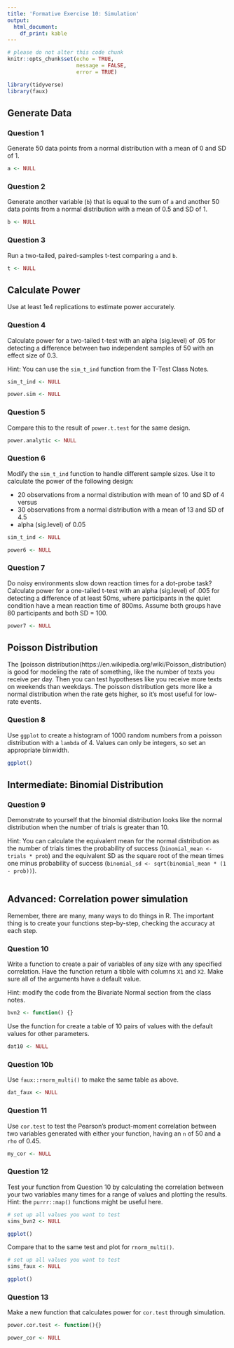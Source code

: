 ```yaml
---
title: 'Formative Exercise 10: Simulation'
output: 
  html_document:
    df_print: kable
---
```


```r
# please do not alter this code chunk
knitr::opts_chunk$set(echo = TRUE,
                      message = FALSE, 
                      error = TRUE)

library(tidyverse)
library(faux)
```

## Generate Data

### Question 1

Generate 50 data points from a normal distribution with a mean of 0 and SD of 1.

```r
a <- NULL
```

### Question 2

Generate another variable (`b`) that is equal to the sum of `a` and another 50 data points from a normal distribution with a mean of 0.5 and SD of 1.

```r
b <- NULL
```

### Question 3

Run a two-tailed, paired-samples t-test comparing `a` and `b`.

```r
t <- NULL
```

## Calculate Power

Use at least 1e4 replications to estimate power accurately.

### Question 4

Calculate power for a two-tailed t-test with an alpha (sig.level) of .05 for detecting a difference between two independent samples of 50 with an effect size of 0.3.

Hint: You can use the `sim_t_ind` function from the T-Test Class Notes.

```r

sim_t_ind <- NULL

power.sim <- NULL

```

### Question 5

Compare this to the result of `power.t.test` for the same design.

```r
power.analytic <- NULL
```

### Question 6

Modify the `sim_t_ind` function to handle different sample sizes. Use it to calculate the power of the following design: 

* 20 observations from a normal distribution with mean of 10 and SD of 4 versus
* 30 observations from a normal distribution with a mean of 13 and SD of 4.5
* alpha (sig.level) of 0.05

```r
sim_t_ind <- NULL

power6 <- NULL
```

### Question 7

Do noisy environments slow down reaction times for a dot-probe task? 
Calculate power for a one-tailed t-test with an alpha  (sig.level) of .005 for detecting a difference of at least 50ms, where participants in the quiet condition have a mean reaction time of 800ms. Assume both groups have 80 participants and both SD = 100.


```r
power7 <- NULL
```

## Poisson Distribution

The [poisson distribution(https://en.wikipedia.org/wiki/Poisson_distribution) is good for modeling the rate of something, like the number of texts you receive per day. Then you can test hypotheses like you receive more texts on weekends than weekdays. The poisson distribution gets more like a normal distribution when the rate gets higher, so it's most useful for low-rate events.

### Question 8

Use `ggplot` to create a histogram of 1000 random numbers from a poisson distribution with a `lambda` of 4. Values can only be integers, so set an appropriate binwidth.

```r
ggplot()
```

## Intermediate: Binomial Distribution

### Question 9

Demonstrate to yourself that the binomial distribution looks like the normal distribution when the number of trials is greater than 10.

Hint: You can calculate the equivalent mean for the normal distribution as the number of trials times the probability of success (`binomial_mean <- trials * prob`) and the equivalent SD as the square root of the mean times one minus probability of success (`binomial_sd <- sqrt(binomial_mean * (1 - prob))`).

```r

```

## Advanced: Correlation power simulation

Remember, there are many, many ways to do things in R. The important thing is to create your functions step-by-step, checking the accuracy at each step.

### Question 10

Write a function to create a pair of variables of any size with any specified correlation. Have the function return a tibble with columns `X1` and `X2`. Make sure all of the arguments have a default value.

Hint: modify the code from the Bivariate Normal section from the class notes.

```r
bvn2 <- function() {}
```

Use the function for create a table of 10 pairs of values with the default values for other parameters.

```r
dat10 <- NULL
```


### Question 10b

Use `faux::rnorm_multi()` to make the same table as above.

```r
dat_faux <- NULL
```

### Question 11

Use `cor.test` to test the Pearson's product-moment correlation between two variables generated with either your function, having an `n` of 50 and a `rho` of 0.45.

```r
my_cor <- NULL
```

### Question 12

Test your function from Question 10 by calculating the correlation between your two variables many times for a range of values and plotting the results. Hint: the `purrr::map()` functions might be useful here.

```r
# set up all values you want to test
sims_bvn2 <- NULL

ggplot()

```

Compare that to the same test and plot for `rnorm_multi()`.

```r
# set up all values you want to test
sims_faux <- NULL

ggplot()

```

### Question 13

Make a new function that calculates power for `cor.test` through simulation.

```r
power.cor.test <- function(){}

power_cor <- NULL
```

